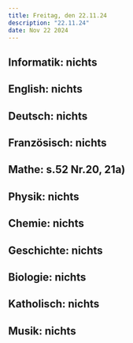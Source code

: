 ```yaml
---
title: Freitag, den 22.11.24
description: "22.11.24"
date: Nov 22 2024
---
```


## Informatik: nichts
## English: nichts
## Deutsch: nichts
## Französisch: nichts
## Mathe: s.52 Nr.20, 21a)
## Physik: nichts
## Chemie: nichts
## Geschichte: nichts
## Biologie: nichts
## Katholisch: nichts
## Musik: nichts